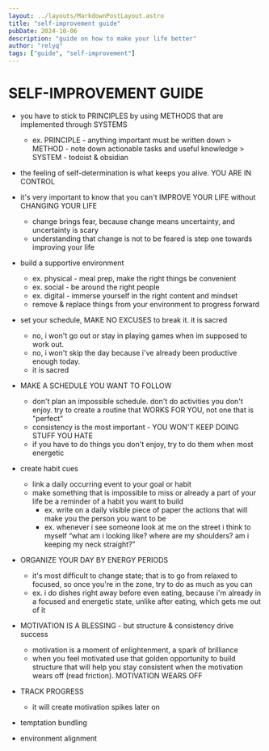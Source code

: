 ```yaml
---
layout: ../layouts/MarkdownPostLayout.astro
title: "self-improvement guide"
pubDate: 2024-10-06
description: "guide on how to make your life better"
author: "relyq"
tags: ["guide", "self-improvement"]
---
```


# SELF-IMPROVEMENT GUIDE
- you have to stick to PRINCIPLES by using METHODS that are implemented through SYSTEMS
  - ex. PRINCIPLE - anything important must be written down > METHOD - note down actionable tasks and useful knowledge > SYSTEM - todoist & obsidian
- the feeling of self-determination is what keeps you alive. YOU ARE IN CONTROL
- it's very important to know that you can't IMPROVE YOUR LIFE without CHANGING YOUR LIFE
  - change brings fear, because change means uncertainty, and uncertainty is scary
  - understanding that change is not to be feared is step one towards improving your life

- build a supportive environment
  - ex. physical - meal prep, make the right things be convenient 
  - ex. social - be around the right people
  - ex. digital - immerse yourself in the right content and mindset
  - remove & replace things from your environment to progress forward

- set your schedule, MAKE NO EXCUSES to break it. it is sacred
  - no, i won't go out or stay in playing games when im supposed to work out. 
  - no, i won't skip the day because i've already been productive enough today. 
  - it is sacred

- MAKE A SCHEDULE YOU WANT TO FOLLOW
  - don't plan an impossible schedule. don't do activities you don't enjoy. try to create a routine that WORKS FOR YOU, not one that is "perfect"
  - consistency is the most important - YOU WON'T KEEP DOING STUFF YOU HATE
  - if you have to do things you don't enjoy, try to do them when most energetic

- create habit cues
  - link a daily occurring event to your goal or habit
  - make something that is impossible to miss or already a part of your life be a reminder of a habit you want to build
    - ex. write on a daily visible piece of paper the actions that will make you the person you want to be
    - ex. whenever i see someone look at me on the street i think to myself “what am i looking like? where are my shoulders? am i keeping my neck straight?”

- ORGANIZE YOUR DAY BY ENERGY PERIODS
  - it's most difficult to change state; that is to go from relaxed to focused, so once you're in the zone, try to do as much as you can
  - ex. i do dishes right away before even eating, because i'm already in a focused and energetic state, unlike after eating, which gets me out of it

- MOTIVATION IS A BLESSING - but structure & consistency drive success
  - motivation is a moment of enlightenment, a spark of brilliance
  - when you feel motivated use that golden opportunity to build structure that will help you stay consistent when the motivation wears off (read friction). MOTIVATION WEARS OFF

- TRACK PROGRESS
  - it will create motivation spikes later on

- temptation bundling
- environment alignment